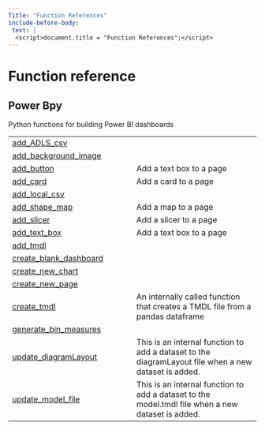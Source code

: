 ```yaml
---
Title: "Function References"  
include-before-body:
 text: |
  <script>document.title = "Function References";</script>
---
```


      
# Function reference {.doc .doc-index}

## Power Bpy

Python functions for building Power BI dashboards

| | |
| --- | --- |
| [add_ADLS_csv](add_ADLS_csv.qmd#powerbpy.add_ADLS_csv) |  |
| [add_background_image](add_background_image.qmd#powerbpy.add_background_image) |  |
| [add_button](add_button.qmd#powerbpy.add_button) | Add a text box to a page |
| [add_card](add_card.qmd#powerbpy.add_card) | Add a card to a page |
| [add_local_csv](add_local_csv.qmd#powerbpy.add_local_csv) |  |
| [add_shape_map](add_shape_map.qmd#powerbpy.add_shape_map) | Add a map to a page |
| [add_slicer](add_slicer.qmd#powerbpy.add_slicer) | Add a slicer to a page |
| [add_text_box](add_text_box.qmd#powerbpy.add_text_box) | Add a text box to a page |
| [add_tmdl](add_tmdl.qmd#powerbpy.add_tmdl) |  |
| [create_blank_dashboard](create_blank_dashboard.qmd#powerbpy.create_blank_dashboard) |  |
| [create_new_chart](create_new_chart.qmd#powerbpy.create_new_chart) |  |
| [create_new_page](create_new_page.qmd#powerbpy.create_new_page) |  |
| [create_tmdl](create_tmdl.qmd#powerbpy.create_tmdl) | An internally called function that creates a TMDL file from a pandas dataframe |
| [generate_bin_measures](generate_bin_measures.qmd#powerbpy.generate_bin_measures) |  |
| [update_diagramLayout](update_diagramLayout.qmd#powerbpy.update_diagramLayout) | This is an internal function to add a dataset to the diagramLayout file when a new dataset is added.  |
| [update_model_file](update_model_file.qmd#powerbpy.update_model_file) | This is an internal function to add a dataset to the model.tmdl file when a new dataset is added.  |
